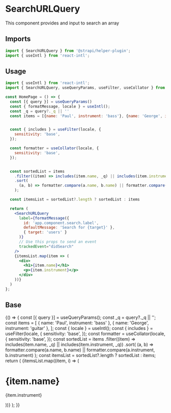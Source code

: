 <!--- Search.stories.mdx --->


<Meta title="components/SearchURLQuery" />

# SearchURLQuery

This component provides and input to search an array

## Imports

```js
import { SearchURLQuery } from '@strapi/helper-plugin';
import { useIntl } from 'react-intl';
```

## Usage

```jsx
import { useIntl } from 'react-intl';
import { SearchURLQuery, useQueryParams, useFilter, useCollator } from '@strapi/helper-plugin';

const HomePage = () => {
  const [{ query }] = useQueryParams()
  const { formatMessage, locale } = useIntl();
  const _q = query?._q || ''
  const items = [{name: 'Paul', instrument: 'bass'}, {name: 'George', instrument: 'guitar'}]


  const { includes } = useFilter(locale, {
    sensitivity: 'base',
  });

  const formatter = useCollator(locale, {
    sensitivity: 'base',
  });


  const sortedList = items
    .filter((item) => includes(item.name, _q) || includes(item.instrument, _q))
    .sort(
      (a, b) => formatter.compare(a.name, b.name) || formatter.compare(a.instrument, b.instrument)
    );

  const itemsList = sortedList?.length ? sortedList : items

  return (
    <SearchURLQuery
      label={formatMessage({
        id: 'app.component.search.label',
        defaultMessage: 'Search for {target}' },
        { target: 'users' }
      )}
      // Use this props to send an event
      trackedEvent="didSearch"
    />
    {itemsList.map(item => (
      <div>
        <h1>{item.name}</h1>
        <p>{item.instrument}</p>
      </div>
    ))}
  )
};
```

## Base

<Canvas>
  <Story name="base">
    {() => {
      const [{ query }] = useQueryParams();
      const _q = query?._q || '';
      const items = [
        { name: 'Paul', instrument: 'bass' },
        { name: 'George', instrument: 'guitar' },
      ];
      const { locale } = useIntl();
      const { includes } = useFilter(locale, {
        sensitivity: 'base',
      });
      const formatter = useCollator(locale, {
        sensitivity: 'base',
      });
      const sortedList = items
        .filter((item) => includes(item.name, _q) || includes(item.instrument, _q))
        .sort(
          (a, b) =>
            formatter.compare(a.name, b.name) || formatter.compare(a.instrument, b.instrument)
        );
      const itemsList = sortedList?.length ? sortedList : items;
      return (
        <Flex direction="column" alignItems="stretch" paddingTop={6} gap={4}>
          <SearchURLQuery label="Label" />
          {itemsList.map((item, i) => (
            <div key={i}>
              <h1>{item.name}</h1>
              <p>{item.instrument}</p>
            </div>
          ))}
        </Flex>
      );
    }}
  </Story>
</Canvas>

<ArgsTable of={SearchURLQuery} />
